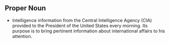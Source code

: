 == Proper Noun ==

*Intelligence information from the Central Intelligence Agency (CIA) provided to the President of the United States every morning. Its purpose is to bring pertinent information about international affairs to his attention.